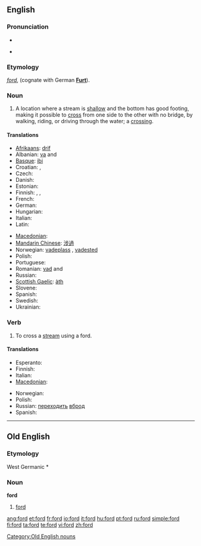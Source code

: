 {{wikipedia|dab=ford (disambiguation)|ford}}
{{also|Ford|FORD}}
==English==

===Pronunciation===
* {{IPA|/foʊɹd/|/fɔːɹd/}}
* {{audio|en-us-ford.ogg|Audio (US)}}
*: {{rhymes|ɔː(r)d}}

===Etymology===
{{etyl|ang}} ''[[#Old English|ford]]'', (cognate with German '''[[Furt]]''').

===Noun===
{{en-noun}}

# A location where a stream is [[shallow]] and the bottom has good footing, making it possible to [[cross]] from one side to the other with no bridge, by walking, riding, or driving through the water; a [[crossing]].

====Translations====
{{trans-top|crossing}}
* [[Afrikaans]]: [[drif]]
* Albanian: [[va]] {{f}} and {{m}}
* [[Basque]]: [[ibi]]
* Croatian: {{t-|hr|gaz|m}}, {{t+|hr|brod|m}}
* Czech: {{t+|cs|brod|m}}
* Danish: {{t-|da|vadested|n}}
* Estonian: {{t+|et|koolmekoht}}
* Finnish: {{t+|fi|kahlaamo}}, {{t-|fi|kahlauspaikka}}, {{t-|fi|kahluupaikka}}
* French: {{t+|fr|gué|m}}
* German: {{t+|de|Furt|f}}
* Hungarian: {{t+|hu|gázló}}
* Italian: {{t-|it|guado|m}}
* Latin: {{t-|la|vadum|n}}
{{trans-mid}}
* [[Macedonian]]: {{t-|mk|брод|m|tr=brod|sc=Cyrl|xs=Macedonian}}
* [[Mandarin Chinese]]: [[涉過]]
* Norwegian: [[vadeplass]] {{m}}, [[vadested#Norwegian|vadested]] {{n}}
* Polish: {{t+|pl|bród|m}}
* Portuguese: {{t-|pt|vau}}
* Romanian: [[vad]] {{f}} and {{m}}
* Russian: {{t+|ru|брод|m|sc=Cyrl}}
* [[Scottish Gaelic]]: [[àth]] {{m}}
* Slovene: {{t-|sl|brod|m}}
* Spanish: {{t-|es|vado|m}}
* Swedish: {{t-|sv|vadställe|n}}
* Ukrainian: {{t+|uk|брід|sc=Cyrl|xs=Ukrainian}}
{{trans-bottom}}

===Verb===
{{en-verb}}

# To cross a [[stream]] using a ford.

====Translations====
{{trans-top|to cross a stream}}
* Esperanto: {{t|eo|travadi}}
* Finnish: {{t-|fi|kahlata}}
* Italian: {{t+|it|guadare}}
* [[Macedonian]]: {{t|mk|броди|tr=bródi|sc=Cyrl|xs=Macedonian}}
{{trans-mid}}
* Norwegian: {{t-|no|vade}}
* Polish: {{t+|pl|przeprawić}}
* Russian: [[переходить]] [[вброд]]
* Spanish: {{t-|es|vadear}}
{{trans-bottom}}

----

==Old English==

===Etymology===
West Germanic *{{term||furdu}}

===Noun===
'''ford''' {{m}}

# [[#Noun|ford]]

[[Category:Old English nouns]]

[[ang:ford]]
[[et:ford]]
[[fr:ford]]
[[io:ford]]
[[it:ford]]
[[hu:ford]]
[[pt:ford]]
[[ru:ford]]
[[simple:ford]]
[[fi:ford]]
[[ta:ford]]
[[te:ford]]
[[vi:ford]]
[[zh:ford]]